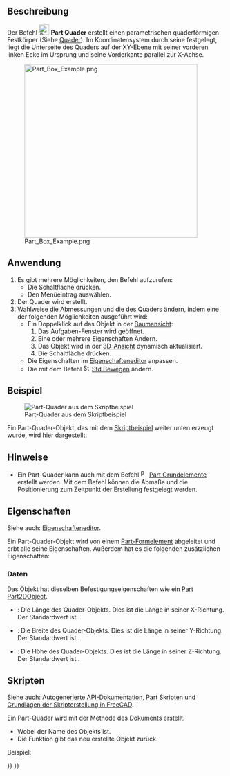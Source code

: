 <languages/>

{{Docnav/de
|
|[[Part_Cylinder/de|Zylinder]]
|[[Part_Workbench/de|Part]]
|IconL=
|IconR=Part_Cylinder.svg
|IconC=Workbench_Part.svg
}}

{{GuiCommand/de
|Name=Part Box
|Name/de=Part Quader
|MenuLocation=Part → Grundkörper → Quader 
|Workbenches=[[Part_Workbench/de|Part]]
|SeeAlso=[[Part_Primitives/de|Part Grundelemente]]
}}

<span id="Description"></span>
==Beschreibung==

Der Befehl [[Image:Part_Box.svg|24px]] '''Part Quader''' erstellt einen parametrischen quaderförmigen Festkörper (Siehe [https://de.wikipedia.org/wiki/Quader Quader]). Im Koordinatensystem durch seine {{PropertyData/de|Placement}} festgelegt, liegt die Unterseite des Quaders auf der XY-Ebene mit seiner vorderen linken Ecke im Ursprung und seine Vorderkante parallel zur X-Achse.

[[Image:Part_Box_Example.png|400px]]

<span id="Usage"></span>
==Anwendung==

<div class="mw-translate-fuzzy">
# Es gibt mehrere Möglichkeiten, den Befehl aufzurufen:
#* Die Schaltfläche {{Button|[[Image:Part_Box.svg|16px]] [[Part_Box/de|Quader]]}} drücken.
#* Den Menüeintrag {{MenuCommand|Part → Grundkörper → [[Image:Part_Box.svg|16px]] Quader}} auswählen.
# Der Quader wird erstellt.
# Wahlweise die Abmessungen und die {{PropertyData/de|Placement}} des Quaders ändern, indem eine der folgenden Möglichkeiten ausgeführt wird:
#* Ein Doppelklick auf das Objekt in der [[Tree_view/de|Baumansicht]]:
#*# Das Aufgaben-Fenster {{MenuCommand|Geometrische Grundelemente}} wird geöffnet.
#*# Eine oder mehrere Eigenschaften Ändern.
#*# Das Objekt wird in der [[3D_view/de|3D-Ansicht]] dynamisch aktualisiert.
#*# Die Schaltfläche {{Button|OK}} drücken.
#* Die Eigenschaften im [[Property_editor/de|Eigenschafteneditor]] anpassen.
#* Die {{PropertyData/de|Placement}} mit dem Befehl [[Image:Std_TransformManip.svg|16px]] [[Std_TransformManip/de|Std Bewegen]] ändern.
</div>

<span id="Example"></span>
==Beispiel==

[[Image:Part_Box_Scripting_Example.png|thumb|Part-Quader aus dem Skriptbeispiel]]

Ein Part-Quader-Objekt, das mit dem [[#Skripten|Skriptbeispiel]] weiter unten erzeugt wurde, wird hier dargestellt.

<span id="Notes"></span>
==Hinweise==

* Ein Part-Quader kann auch mit dem Befehl [[Image:Part_Primitives.svg|16px]] [[Part_Primitives/de|Part Grundelemente]] erstellt werden. Mit dem Befehl können die Abmaße und die Positionierung zum Zeitpunkt der Erstellung festgelegt werden.

<span id="Properties"></span>
==Eigenschaften==

Siehe auch: [[Property_editor/de|Eigenschafteneditor]].

Ein Part-Quader-Objekt wird von einem [[Part_Feature/de|Part-Formelement]] abgeleitet und erbt alle seine Eigenschaften. Außerdem hat es die folgenden zusätzlichen Eigenschaften:

<span id="Data"></span>
===Daten===

{{TitleProperty|Attachment}}

Das Objekt hat dieselben Befestigungseigenschaften wie ein [[Part_Part2DObject/de#Daten|Part Part2DObject]].

{{TitleProperty|Box}}

* {{PropertyData/de|Length|Length}}: Die Länge des Quader-Objekts. Dies ist die Länge in seiner X-Richtung. Der Standardwert ist {{Value|10mm}}.
* {{PropertyData/de|Width|Length}}: Die Breite des Quader-Objekts. Dies ist die Länge in seiner Y-Richtung. Der Standardwert ist {{Value|10mm}}.
* {{PropertyData/de|Height|Length}}: Die Höhe des Quader-Objekts. Dies ist die Länge in seiner Z-Richtung. Der Standardwert ist {{Value|10mm}}.

<span id="Scripting"></span>
==Skripten==

Siehe auch: [https://freecad.github.io/SourceDoc/ Autogenerierte API-Dokumentation], [[Part_scripting/de|Part Skripten]] und [[FreeCAD_Scripting_Basics/de|Grundlagen der Skripterstellung in FreeCAD]].

Ein Part-Quader wird mit der Methode {{incode|addObject()}} des Dokuments erstellt.

{{Code|code=
box = FreeCAD.ActiveDocument.addObject("Part::Box", "myBox")
}}

* Wobei {{Incode|"myBox"}} der Name des Objekts ist.
* Die Funktion gibt das neu erstellte Objekt zurück.

Beispiel:

{{Code|code=
import FreeCAD as App

doc = App.activeDocument()

box = doc.addObject("Part::Box", "myBox")
box.Length = 4
box.Width = 8
box.Height = 12
box.Placement = App.Placement(App.Vector(1, 2, 3), App.Rotation(75, 60, 30))

doc.recompute()
}}


{{Docnav/de
|
|[[Part_Cylinder/de|Zylinder]]
|[[Part_Workbench/de|Part]]
|IconL=
|IconR=Part_Cylinder.svg
|IconC=Workbench_Part.svg
}}

{{Part_Tools_navi{{#translation:}}}}
{{Userdocnavi{{#translation:}}}}